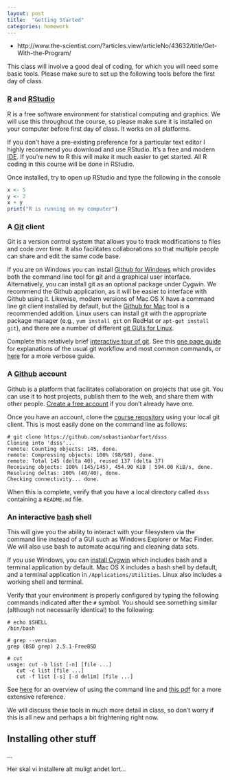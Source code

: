 ```yaml
---
layout: post
title:  "Getting Started"
categories: homework
---
```


- http://www.the-scientist.com/?articles.view/articleNo/43632/title/Get-With-the-Program/


This class will involve a good deal of coding, for which you will need some basic tools. Please make sure to set up the following tools before the first day of class.

### [R](http://www.r-project.org/) and [RStudio](http://www.rstudio.com/)

R is a free software environment for statistical computing and graphics. We will use this throughout the course, so please make sure it is installed on your computer before first day of class. It works on all platforms.

If you don't have a pre-existing preference for a particular text editor I highly recommend you download and use RStudio. It's a free and modern [IDE](http://en.wikipedia.org/wiki/Integrated_development_environment). If you're new to R this will make it much easier to get started. All R coding in this course will be done in RStudio.

Once installed, try to open up RStudio and type the following in the console

```r
x <- 5
y <- 2
x + y
print("R is running on my computer")
```

### A [Git](http://git-scm.com) client

Git is a version control system that allows you to track modifications to files and code over time. It also facilitates collaborations so that multiple people can share and edit the same code base.

If you are on Windows you can install [Github for Windows](https://windows.github.com) which provides both the command line tool for git and a graphical user interface. Alternatively, you can install git as an optional package under Cygwin. We recommend the Github application, as it will be easier to interface with Github using it. Likewise, modern versions of Mac OS X have a command line git client installed by default, but the [Github for Mac](https://mac.github.com) tool is a recommended addition. Linux users can install git with the appropriate package manager (e.g., ``yum install git`` on RedHat or ``apt-get install git``), and there are a number of different [git GUIs for Linux](http://unix.stackexchange.com/questions/144100/is-there-a-usable-gui-front-end-to-git-on-linux).

Complete this relatively brief [interactive tour of git](https://www.codeschool.com/courses/try-git). See this [one page guide](http://rogerdudler.github.io/git-guide/) for explanations of the usual git workflow and most common commands, or [here](http://kbroman.org/github_tutorial/) for a more verbose guide.

### A [Github](http://github.com) account

Github is a platform that facilitates collaboration on projects that use git. You can use it to host projects, publish them to the web, and share them with other people. [Create a free account](https://help.github.com/articles/signing-up-for-a-new-github-account/) if you don't already have one.

Once you have an account, clone the [course repository](https://github.com/sebastianbarfort/dsss) using your local git client. This is most easily done on the command line as follows:

    # git clone https://github.com/sebastianbarfort/dsss
	Cloning into 'dsss'...
	remote: Counting objects: 145, done.
	remote: Compressing objects: 100% (98/98), done.
	remote: Total 145 (delta 40), reused 137 (delta 37)
	Receiving objects: 100% (145/145), 454.90 KiB | 594.00 KiB/s, done.
	Resolving deltas: 100% (40/40), done.
	Checking connectivity... done.

When this is complete, verify that you have a local directory called ``dsss`` containing a ``README.md`` file.

### An interactive [bash](http://www.gnu.org/software/bash/) shell

This will give you the ability to interact with your filesystem via the command line instead of a GUI such as Windows Explorer or Mac Finder. We will also use bash to automate acquiring and cleaning data sets.

If you use Windows, you can [install Cygwin](https://cygwin.com/install.html) which includes bash and a terminal application by default. Mac OS X includes a bash shell by default, and a terminal application in ``/Applications/Utilities``. Linux also includes a working shell and terminal.

Verify that your environment is properly configured by typing the following commands indicated after the `#` symbol. You should see something similar  (although not necessarily identical) to the following:

    # echo $SHELL
    /bin/bash

    # grep --version
    grep (BSD grep) 2.5.1-FreeBSD

    # cut
    usage: cut -b list [-n] [file ...]
       cut -c list [file ...]
       cut -f list [-s] [-d delim] [file ...]

See [here](http://cli.learncodethehardway.org/book/) for an overview of using the command line and [this pdf](http://softlayer-dal.dl.sourceforge.net/project/linuxcommand/TLCL/13.07/TLCL-13.07.pdf) for a more extensive reference.

We will discuss these tools in much more detail in class, so don't worry if this is all new and perhaps a bit frightening right now.

## Installing other stuff

... 


Her skal vi installere alt muligt andet lort...



